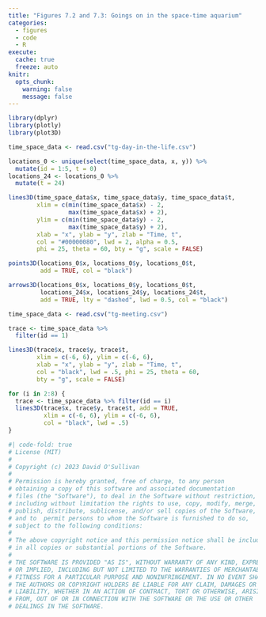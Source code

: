 ```yaml
---
title: "Figures 7.2 and 7.3: Goings on in the space-time aquarium"
categories: 
  - figures
  - code
  - R
execute: 
  cache: true
  freeze: auto
knitr:
  opts_chunk: 
    warning: false
    message: false
---
```


```r
library(dplyr)
library(plotly)
library(plot3D)
```

```r
time_space_data <- read.csv("tg-day-in-the-life.csv")

locations_0 <- unique(select(time_space_data, x, y)) %>%
  mutate(id = 1:5, t = 0)
locations_24 <- locations_0 %>%
  mutate(t = 24)

lines3D(time_space_data$x, time_space_data$y, time_space_data$t, 
        xlim = c(min(time_space_data$x) - 2, 
                 max(time_space_data$x) + 2),
        ylim = c(min(time_space_data$y) - 2, 
                 max(time_space_data$y) + 2),
        xlab = "x", ylab = "y", zlab = "Time, t",
        col = "#00000080", lwd = 2, alpha = 0.5, 
        phi = 25, theta = 60, bty = "g", scale = FALSE)

points3D(locations_0$x, locations_0$y, locations_0$t, 
         add = TRUE, col = "black")

arrows3D(locations_0$x, locations_0$y, locations_0$t, 
         locations_24$x, locations_24$y, locations_24$t, 
         add = TRUE, lty = "dashed", lwd = 0.5, col = "black")
```

```r
time_space_data <- read.csv("tg-meeting.csv")

trace <- time_space_data %>% 
  filter(id == 1)

lines3D(trace$x, trace$y, trace$t, 
        xlim = c(-6, 6), ylim = c(-6, 6),
        xlab = "x", ylab = "y", zlab = "Time, t",
        col = "black", lwd = .5, phi = 25, theta = 60, 
        bty = "g", scale = FALSE)

for (i in 2:8) {
  trace <- time_space_data %>% filter(id == i)
  lines3D(trace$x, trace$y, trace$t, add = TRUE,
          xlim = c(-6, 6), ylim = c(-6, 6),
          col = "black", lwd = .5)
}
```

```r
#| code-fold: true
# License (MIT)
#
# Copyright (c) 2023 David O'Sullivan
#
# Permission is hereby granted, free of charge, to any person
# obtaining a copy of this software and associated documentation
# files (the "Software"), to deal in the Software without restriction,
# including without limitation the rights to use, copy, modify, merge,
# publish, distribute, sublicense, and/or sell copies of the Software,
# and to  permit persons to whom the Software is furnished to do so,
# subject to the following conditions:
#
# The above copyright notice and this permission notice shall be included
# in all copies or substantial portions of the Software.
#
# THE SOFTWARE IS PROVIDED "AS IS", WITHOUT WARRANTY OF ANY KIND, EXPRESS
# OR IMPLIED, INCLUDING BUT NOT LIMITED TO THE WARRANTIES OF MERCHANTABILITY,
# FITNESS FOR A PARTICULAR PURPOSE AND NONINFRINGEMENT. IN NO EVENT SHALL
# THE AUTHORS OR COPYRIGHT HOLDERS BE LIABLE FOR ANY CLAIM, DAMAGES OR OTHER
# LIABILITY, WHETHER IN AN ACTION OF CONTRACT, TORT OR OTHERWISE, ARISING
# FROM, OUT OF OR IN CONNECTION WITH THE SOFTWARE OR THE USE OR OTHER
# DEALINGS IN THE SOFTWARE.
```
